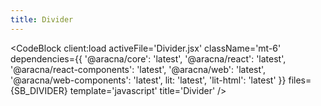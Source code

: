 ```yaml
---
title: Divider
---
```



<DividerComponentBlock client:load />

<CodeBlock
  client:load
  activeFile='Divider.jsx'
  className='mt-6'
  dependencies={{
    '@aracna/core': 'latest',
    '@aracna/react': 'latest',
    '@aracna/react-components': 'latest',
    '@aracna/web': 'latest',
    '@aracna/web-components': 'latest',
    lit: 'latest',
    'lit-html': 'latest'
  }}
  files={SB_DIVIDER}
  template='javascript'
  title='Divider'
/>

